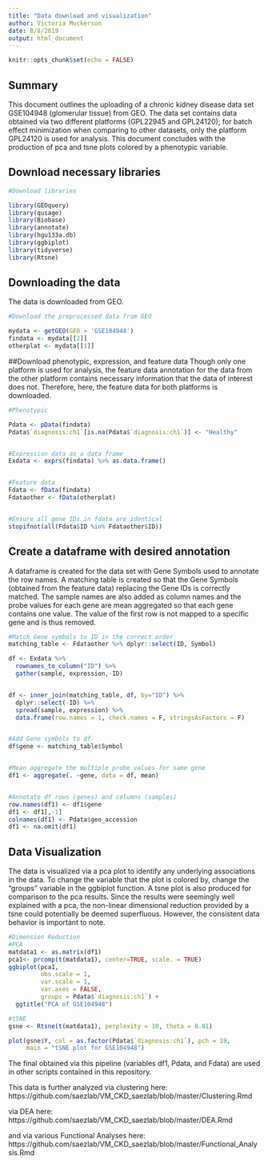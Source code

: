 ```yaml
---
title: "Data download and visualization"
author: Victoria Muckerson
date: 8/8/2019
output: html_document
---
```


```r
knitr::opts_chunk$set(echo = FALSE)
```

## Summary

This document outlines the uploading of a chronic kidney disease data set 
GSE104948 (glomerular tissue) from GEO. The data set contains data obtained via 
two different platforms (GPL22945 and GPL24120); for batch effect minimization 
when comparing to other datasets, only the platform GPL24120 is used for 
analysis. This document concludes with the production of pca and tsne plots 
colored by a phenotypic variable.


## Download necessary libraries

```r

#Download libraries

library(GEOquery)
library(qusage)
library(Biobase)
library(annotate)
library(hgu133a.db)
library(ggbiplot)
library(tidyverse)
library(Rtsne)

```

## Downloading the data
The data is downloaded from GEO.

```r

#Download the preprocessed data from GEO

mydata <- getGEO(GEO = 'GSE104948')
findata <- mydata[[2]]
otherplat <- mydata[[1]]
```


##Download phenotypic, expression, and feature data 
Though only one platform is used for analysis, the feature data annotation for 
the data from the other platform contains necessary information 
that the data of interest does not. Therefore, here, the feature data for both
platforms is downloaded.

```r
#Phenotypic

Pdata <- pData(findata)
Pdata$`diagnosis:ch1`[is.na(Pdata$`diagnosis:ch1`)] <- "Healthy"


#Expression data as a data frame
Exdata <- exprs(findata) %>% as.data.frame()


#Feature data
Fdata <- fData(findata)
Fdataother <- fData(otherplat)


#Ensure all gene IDs in fdata are identical
stopifnot(all(Fdata$ID %in% Fdataother$ID))

```


## Create a dataframe with desired annotation

A dataframe is created for the data set with Gene Symbols used to annotate the 
row names. A matching table is created so that the Gene Symbols (obtained from 
the feature data) replacing the Gene IDs is correctly matched. The sample names 
are also added as column names and the probe values for each gene are mean 
aggregated so that each gene contains one value.
The value of the first row is not mapped to a specific gene and is thus removed.

```r

#Match Gene symbols to ID in the correct order
matching_table <- Fdataother %>% dplyr::select(ID, Symbol)

df <- Exdata %>%
  rownames_to_column("ID") %>%
  gather(sample, expression,-ID)


df <- inner_join(matching_table, df, by="ID") %>%
  dplyr::select(-ID) %>% 
  spread(sample, expression) %>%
  data.frame(row.names = 1, check.names = F, stringsAsFactors = F)


#Add Gene symbols to df
df$gene <- matching_table$Symbol


#Mean aggregate the multiple probe values for same gene
df1 <- aggregate(. ~gene, data = df, mean)


#Annotate df rows (genes) and columns (samples)
row.names(df1) <- df1$gene
df1 <- df1[,-1]
colnames(df1) <- Pdata$geo_accession
df1 <- na.omit(df1)
```


## Data Visualization

The data is visualized via a pca plot to identify any underlying associations in 
the data. To change the variable that the plot is colored by, change the 
"groups" variable in the ggbiplot function. A tsne plot is also produced for
comparison to the pca results.
Since the results were seemingly well explained with a pca, the non-linear
dimensional reduction provided by a tsne could potentially be deemed 
superfluous. However, the consistent data behavior is important to note.

```r

#Dimension Reduction
#PCA
matdata1 <- as.matrix(df1)
pca1<- prcomp(t(matdata1), center=TRUE, scale. = TRUE)
ggbiplot(pca1,
         obs.scale = 1,
         var.scale = 1,
         var.axes = FALSE,
         groups = Pdata$`diagnosis:ch1`) +
  ggtitle("PCA of GSE104948")

#tSNE
gsne <- Rtsne(t(matdata1), perplexity = 10, theta = 0.01)

plot(gsne$Y, col = as.factor(Pdata$`diagnosis:ch1`), pch = 19,
     main = "tSNE plot for GSE104948")
```


The final obtained via this pipeline (variables df1, Pdata, and Fdata) are used 
in other scripts contained in this repository. 


This data is further analyzed via clustering here:
https://github.com/saezlab/VM_CKD_saezlab/blob/master/Clustering.Rmd

via DEA here:
https://github.com/saezlab/VM_CKD_saezlab/blob/master/DEA.Rmd

and via various Functional Analyses here:
https://github.com/saezlab/VM_CKD_saezlab/blob/master/Functional_Analysis.Rmd

